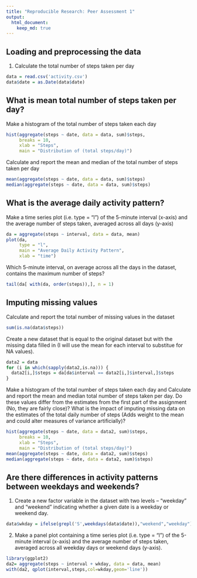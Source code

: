 ```yaml
---
title: "Reproducible Research: Peer Assessment 1"
output: 
  html_document:
    keep_md: true
---
```



## Loading and preprocessing the data
1. Calculate the total number of steps taken per day
```r
data = read.csv('activity.csv')
data$date = as.Date(data$date)
```


## What is mean total number of steps taken per day?
Make a histogram of the total number of steps taken each day 
```r
hist(aggregate(steps ~ date, data = data, sum)$steps,
     breaks = 10,
     xlab = "Steps", 
     main = "Distribution of (total steps/day)")
```

Calculate and report the mean and median of the total number of steps taken per day 
```r
mean(aggregate(steps ~ date, data = data, sum)$steps)
median(aggregate(steps ~ date, data = data, sum)$steps)
```


## What is the average daily activity pattern?
Make a time series plot (i.e. type = "l") of the 5-minute interval (x-axis) and the average number of steps taken, averaged across all days (y-axis)
```r
da = aggregate(steps ~ interval, data = data, mean)
plot(da,
     type = "l", 
     main = "Average Daily Activity Pattern", 
     xlab = "time")
```

Which 5-minute interval, on average across all the days in the dataset, contains the maximum number of steps?
```r
tail(da[ with(da, order(steps)),], n = 1)
```

## Imputing missing values
Calculate and report the total number of missing values in the dataset
```r
sum(is.na(data$steps))
```

Create a new dataset that is equal to the original dataset but with the missing data filled in (I will use the mean for each interval to substitue for NA values).
```r
data2 = data
for (i in which(sapply(data2,is.na))) {
  data2[i,]$steps = da[da$interval == data2[i,]$interval,]$steps
}
```

Make a histogram of the total number of steps taken each day and Calculate and report the mean and median total number of steps taken per day. Do these values differ from the estimates from the first part of the assignment (No, they are fairly close)? What is the impact of imputing missing data on the estimates of the total daily number of steps (Adds weight to the mean and could alter measures of variance artificially)?
```r
hist(aggregate(steps ~ date, data = data2, sum)$steps,
     breaks = 10,
     xlab = "Steps", 
     main = "Distribution of (total steps/day)")
mean(aggregate(steps ~ date, data = data2, sum)$steps)
median(aggregate(steps ~ date, data = data2, sum)$steps)
```


## Are there differences in activity patterns between weekdays and weekends?
1. Create a new factor variable in the dataset with two levels – “weekday” and “weekend” indicating whether a given date is a weekday or weekend day.
```r
data$wkday = ifelse(grepl('S',weekdays(data$date)),"weekend","weekday")
```

2. Make a panel plot containing a time series plot (i.e. type = "l") of the 5-minute interval (x-axis) and the average number of steps taken, averaged across all weekday days or weekend days (y-axis). 
```r
library(ggplot2)
da2= aggregate(steps ~ interval + wkday, data = data, mean)
with(da2, qplot(interval,steps,col=wkday,geom='line'))
```
